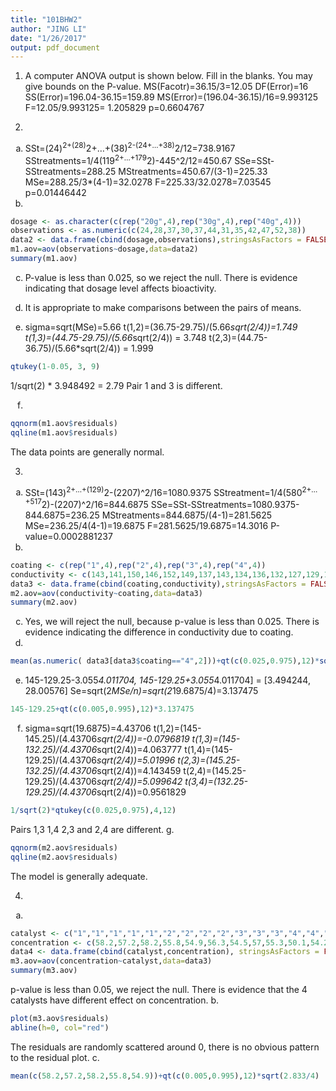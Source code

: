 ```yaml
---
title: "101BHW2"
author: "JING LI"
date: "1/26/2017"
output: pdf_document
---
```


1. A computer ANOVA output is shown below. Fill in the blanks. You may give bounds on the P-value.
MS(Facotr)=36.15/3=12.05
DF(Error)=16
SS(Error)=196.04-36.15=159.89
MS(Error)=(196.04-36.15)/16=9.993125
F=12.05/9.993125= 1.205829
p=0.6604767

2.
a.
SSt=(24)^2+(28)^2+...+(38)^2-(24+...+38)^2/12=738.9167
SStreatments=1/4(119^2+...+179^2)-445^2/12=450.67
SSe=SSt-SStreatments=288.25
MStreatments=450.67/(3-1)=225.33
MSe=288.25/3*(4-1)=32.0278
F=225.33/32.0278=7.03545
p=0.01446442
b.
```r
dosage <- as.character(c(rep("20g",4),rep("30g",4),rep("40g",4)))
observations <- as.numeric(c(24,28,37,30,37,44,31,35,42,47,52,38))
data2 <- data.frame(cbind(dosage,observations),stringsAsFactors = FALSE)
m1.aov=aov(observations~dosage,data=data2)
summary(m1.aov)
```
c.
P-value is less than 0.025, so we reject the null. There is evidence indicating that dosage level affects bioactivity.

d.
It is appropriate to make comparisons between the pairs of means.
e.
sigma=sqrt(MSe)=5.66
t(1,2)=(36.75-29.75)/(5.66*sqrt(2/4))=1.749 
t(1,3)=(44.75-29.75)/(5.66*sqrt(2/4)) = 3.748 
t(2,3)=(44.75-36.75)/(5.66*sqrt(2/4)) = 1.999
```r
qtukey(1-0.05, 3, 9)
```
1/sqrt(2) * 3.948492 = 2.79
Pair 1 and 3 is different.

f.
```r
qqnorm(m1.aov$residuals)
qqline(m1.aov$residuals)
```
The data points are generally normal.

3.
a.
SSt=(143)^2+...+(129)^2-(2207)^2/16=1080.9375
SStreatment=1/4(580^2+...+517^2)-(2207)^2/16=844.6875
SSe=SSt-SStreatments=1080.9375-844.6875=236.25
MStreatments=844.6875/(4-1)=281.5625
MSe=236.25/4(4-1)=19.6875
F=281.5625/19.6875=14.3016
P-value=0.0002881237
b.
```r
coating <- c(rep("1",4),rep("2",4),rep("3",4),rep("4",4))
conductivity <- c(143,141,150,146,152,149,137,143,134,136,132,127,129,127,132,129)
data3 <- data.frame(cbind(coating,conductivity),stringsAsFactors = FALSE)
m2.aov=aov(conductivity~coating,data=data3)
summary(m2.aov)
```
c.
Yes, we will reject the null, because p-value is less than 0.025. There is evidence indicating the difference in conductivity due to coating.
d.
```r
mean(as.numeric( data3[data3$coating=="4",2]))+qt(c(0.025,0.975),12)*sqrt(19.6875/4)
```
e.
145-129.25-3.055*4.011704, 145-129.25+3.055*4.011704] = [3.494244, 28.00576]
Se=sqrt(2*MSe/n)=sqrt(2*19.6875/4)=3.137475
```r
145-129.25+qt(c(0.005,0.995),12)*3.137475
```
f.
sigma=sqrt(19.6875)=4.43706
t(1,2)=(145-145.25)/(4.43706*sqrt(2/4))=-0.0796819
t(1,3)=(145-132.25)/(4.43706*sqrt(2/4))=4.063777
t(1,4)=(145-129.25)/(4.43706*sqrt(2/4))=5.01996
t(2,3)=(145.25-132.25)/(4.43706*sqrt(2/4))=4.143459
t(2,4)=(145.25-129.25)/(4.43706*sqrt(2/4))=5.099642
t(3,4)=(132.25-129.25)/(4.43706*sqrt(2/4))=0.9561829

```r
1/sqrt(2)*qtukey(c(0.025,0.975),4,12)
```
Pairs 1,3 1,4 2,3 and 2,4 are different.
g.
```r
qqnorm(m2.aov$residuals)
qqline(m2.aov$residuals)
```
The model is generally adequate.

4.
a.
```r
catalyst <- c("1","1","1","1","1","2","2","2","2","3","3","3","4","4","4","4")
concentration <- c(58.2,57.2,58.2,55.8,54.9,56.3,54.5,57,55.3,50.1,54.2,55.4,52.9,49.9,50,51.7)
data4 <- data.frame(cbind(catalyst,concentration), stringsAsFactors = FALSE)
m3.aov=aov(concentration~catalyst,data=data3)
summary(m3.aov)
```
p-value is less than 0.05, we reject the null. There is evidence that the 4 catalysts have different effect on concentration.
b.
```r
plot(m3.aov$residuals)
abline(h=0, col="red")
```
The residuals are randomly scattered around 0, there is no obvious pattern to the residual plot.
c.

```r
mean(c(58.2,57.2,58.2,55.8,54.9))+qt(c(0.005,0.995),12)*sqrt(2.833/4)
```















